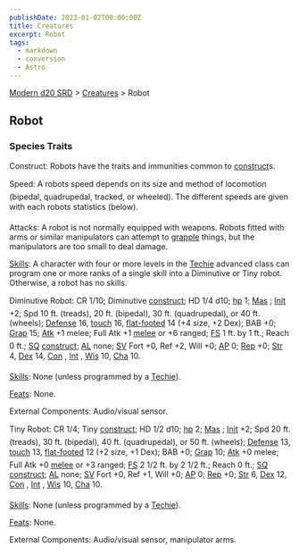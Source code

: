 ```yaml
---
publishDate: 2023-01-02T00:00:00Z
title: Creatures
excerpt: Robot
tags:
  - markdown
  - conversion
  - Astro
---
```


[Modern d20 SRD](/#modernD20) > [Creatures](modern-d20-srd-creatures-index) > Robot

## Robot

### Species Traits

Construct: Robots have the traits and immunities common to [construct](modern-d20-srd-creature-types-construct)s.

Speed: A robots speed depends on its size and method of locomotion (bipedal, quadrupedal, tracked, or wheeled). The different speeds are given with each robots statistics (below).

Attacks: A robot is not normally equipped with weapons. Robots fitted with arms or similar manipulators can attempt to [grapple](modern-d20-srd-combat-grapple) things, but the manipulators are too small to deal damage.

[Skills](modern-d20-srd-skills-index): A character with four or more levels in the [Techie](modern-d20-srd-classes-advanced-techie) advanced class can program one or more ranks of a single skill into a Diminutive or Tiny robot. Otherwise, a robot has no skills.

Diminutive Robot: CR 1/10; Diminutive [construct](modern-d20-srd-creature-types-construct); HD 1/4 d10; [hp](modern-d20-srd-combat-hit-points) 1; [Mas](modern-d20-srd-creatures-creature-overview) ; [Init](modern-d20-srd-combat-initiative) +2; Spd 10 ft. (treads), 20 ft. (bipedal), 30 ft. (quadrupedal), or 40 ft. (wheels); [Defense](modern-d20-srd-combat-defense) 16, [touch](modern-d20-srd-combat-attack-actions) 16, [flat-footed](modern-d20-srd-combat-surprise) 14 (+4 size, +2 Dex); BAB +0; [Grap](modern-d20-srd-combat-grapple) 15; [Atk](modern-d20-srd-combat-attack-roll) +1 melee; Full Atk +1 [melee](modern-d20-srd-combat-attack-roll) or +6 ranged; [FS](modern-d20-srd-creatures-creature-overview) 1 ft. by 1 ft.; Reach 0 ft.; [SQ](modern-d20-srd-creatures-creature-overview) [construct](modern-d20-srd-creature-types-construct); [AL](modern-d20-srd-basics-allegiances) none; [SV](modern-d20-srd-basics-saving-throws) Fort +0, Ref +2, Will +0; [AP](modern-d20-srd-creatures-creature-overview) 0; [Rep](modern-d20-srd-creatures-creature-overview) +0; [Str](modern-d20-srd-basics-ability-scores) 4, [Dex](modern-d20-srd-basics-ability-scores) 14, [Con](modern-d20-srd-basics-ability-scores) , [Int](modern-d20-srd-basics-ability-scores) , [Wis](modern-d20-srd-basics-ability-scores) 10, [Cha](modern-d20-srd-basics-ability-scores) 10.

[Skills](modern-d20-srd-skills-index): None (unless programmed by a [Techie](modern-d20-srd-classes-advanced-techie)).

[Feats](modern-d20-srd-feats-index): None.

External Components: Audio/visual sensor.

Tiny Robot: CR 1/4; Tiny [construct](modern-d20-srd-creature-types-construct); HD 1/2 d10; [hp](modern-d20-srd-combat-hit-points) 2; [Mas](modern-d20-srd-creatures-creature-overview) ; [Init](modern-d20-srd-combat-initiative) +2; Spd 20 ft. (treads), 30 ft. (bipedal), 40 ft. (quadrupedal), or 50 ft. (wheels); [Defense](modern-d20-srd-combat-defense) 13, [touch](modern-d20-srd-combat-attack-actions) 13, [flat-footed](modern-d20-srd-combat-surprise) 12 (+2 size, +1 Dex); BAB +0; [Grap](modern-d20-srd-combat-grapple) 10; [Atk](modern-d20-srd-combat-attack-roll) +0 melee; Full Atk +0 [melee](modern-d20-srd-combat-attack-roll) or +3 ranged; [FS](modern-d20-srd-creatures-creature-overview) 2 1/2 ft. by 2 1/2 ft.; Reach 0 ft.; [SQ](modern-d20-srd-creatures-creature-overview) [construct](modern-d20-srd-creature-types-construct); [AL](modern-d20-srd-basics-allegiances) none; [SV](modern-d20-srd-basics-saving-throws) Fort +0, Ref +1, Will +0; [AP](modern-d20-srd-creatures-creature-overview) 0; [Rep](modern-d20-srd-creatures-creature-overview) +0; [Str](modern-d20-srd-basics-ability-scores) 6, [Dex](modern-d20-srd-basics-ability-scores) 12, [Con](modern-d20-srd-basics-ability-scores) , [Int](modern-d20-srd-basics-ability-scores) , [Wis](modern-d20-srd-basics-ability-scores) 10, [Cha](modern-d20-srd-basics-ability-scores) 10.

[Skills](modern-d20-srd-skills-index): None (unless programmed by a [Techie](modern-d20-srd-classes-advanced-techie)).

[Feats](modern-d20-srd-feats-index): None.

External Components: Audio/visual sensor, manipulator arms.
